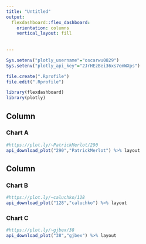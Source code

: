 ```yaml
---
title: "Untitled"
output: 
  flexdashboard::flex_dashboard:
    orientation: columns
    vertical_layout: fill
    
    
---
```

```r
Sys.setenv("plotly_username"="oscarwu0829")
Sys.setenv("plotly_api_key"="2JrHEzBei36xs7emWXps")
```

```r
file.create(".Rprofile")
file.edit(".Rprofile") 
```


```r
library(flexdashboard)
library(plotly)
```

Column {data-width=650}
-----------------------------------------------------------------------

### Chart A {data-height=3}

```r
#https://plot.ly/~PatrickMerlot/290
api_download_plot("290","PatrickMerlot") %>% layout
```

Column {data-width=350}
-----------------------------------------------------------------------

### Chart B

```r
#https://plot.ly/~caluchko/128
api_download_plot("128","caluchko") %>% layout
```

### Chart C

```r
#https://plot.ly/~gjbex/38
api_download_plot("38","gjbex") %>% layout
```
